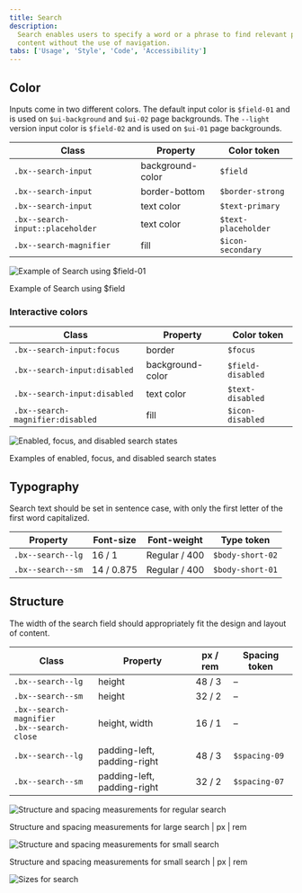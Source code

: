```yaml
---
title: Search
description:
  Search enables users to specify a word or a phrase to find relevant pieces of
  content without the use of navigation.
tabs: ['Usage', 'Style', 'Code', 'Accessibility']
---
```


## Color

Inputs come in two different colors. The default input color is `$field-01` and
is used on `$ui-background` and `$ui-02` page backgrounds. The `--light` version
input color is `$field-02` and is used on `$ui-01` page backgrounds.

| Class                            | Property         | Color token         |
| -------------------------------- | ---------------- | ------------------- |
| `.bx--search-input`              | background-color | `$field`            |
| `.bx--search-input`              | border-bottom    | `$border-strong`    |
| `.bx--search-input`              | text color       | `$text-primary`     |
| `.bx--search-input::placeholder` | text color       | `$text-placeholder` |
| `.bx--search-magnifier`          | fill             | `$icon-secondary`   |

<div className="image--fixed">

![Example of Search using $field-01](images/search-style-4.png)

</div>

<Caption>Example of Search using $field</Caption>

### Interactive colors

| Class                            | Property         | Color token       |
| -------------------------------- | ---------------- | ----------------- |
| `.bx--search-input:focus`        | border           | `$focus`          |
| `.bx--search-input:disabled`     | background-color | `$field-disabled` |
| `.bx--search-input:disabled`     | text color       | `$text-disabled`  |
| `.bx--search-magnifier:disabled` | fill             | `$icon-disabled`  |

<div className="image--fixed">

![Enabled, focus, and disabled search states](images/search-style-1.png)

</div>

<Caption>Examples of enabled, focus, and disabled search states</Caption>

## Typography

Search text should be set in sentence case, with only the first letter of the
first word capitalized.

| Property          | Font-size  | Font-weight   | Type token       |
| ----------------- | ---------- | ------------- | ---------------- |
| `.bx--search--lg` | 16 / 1     | Regular / 400 | `$body-short-02` |
| `.bx--search--sm` | 14 / 0.875 | Regular / 400 | `$body-short-01` |

## Structure

The width of the search field should appropriately fit the design and layout of
content.

| Class                                             | Property                    | px / rem | Spacing token |
| ------------------------------------------------- | --------------------------- | -------- | ------------- |
| `.bx--search--lg`                                 | height                      | 48 / 3   | –             |
| `.bx--search--sm`                                 | height                      | 32 / 2   | –             |
| `.bx--search-magnifier` <br/> `.bx--search-close` | height, width               | 16 / 1   | –             |
| `.bx--search--lg`                                 | padding-left, padding-right | 48 / 3   | `$spacing-09` |
| `.bx--search--sm`                                 | padding-left, padding-right | 32 / 2   | `$spacing-07` |

<div className="image--fixed">

![Structure and spacing measurements for regular search](images/search-style-2.png)

</div>

<Caption>
  Structure and spacing measurements for large search | px | rem
</Caption>

<div className="image--fixed">

![Structure and spacing measurements for small search](images/search-style-3.png)

</div>

<Caption>
  Structure and spacing measurements for small search | px | rem
</Caption>

<div className="image--fixed">

![Sizes for search](images/search-style-size.png)

</div>
